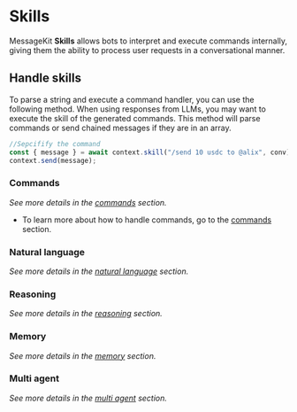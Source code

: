 # Skills

MessageKit **Skills** allows bots to interpret and execute commands internally, giving them the ability to process user requests in a conversational manner.

## Handle skills

To parse a string and execute a command handler, you can use the following method. When using responses from LLMs, you may want to execute the skill of the generated commands. This method will parse commands or send chained messages if they are in an array.

```jsx
//Sepcifify the command
const { message } = await context.skill("/send 10 usdc to @alix", conv);
context.send(message);
```

### Commands

_See more details in the [commands](/skills/commands) section._

- To learn more about how to handle commands, go to the [commands](/concepts/messages/command) section.

### Natural language

_See more details in the [natural language](/skills/natural) section._

### Reasoning

_See more details in the [reasoning](/skills/reasoning) section._

### Memory

_See more details in the [memory](/skills/memory) section._

### Multi agent

_See more details in the [multi agent](/skills/multi-agent) section._
